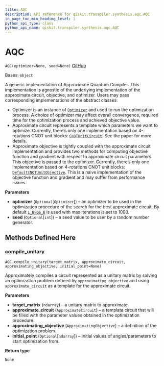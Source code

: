 ```yaml
---
title: AQC
description: API reference for qiskit.transpiler.synthesis.aqc.AQC
in_page_toc_min_heading_level: 1
python_api_type: class
python_api_name: qiskit.transpiler.synthesis.aqc.AQC
---
```


# AQC

<span id="qiskit.transpiler.synthesis.aqc.AQC" />

`AQC(optimizer=None, seed=None)` [GitHub](https://github.com/qiskit/qiskit/tree/stable/0.20/qiskit/transpiler/synthesis/aqc/aqc.py "view source code")

Bases: `object`

A generic implementation of Approximate Quantum Compiler. This implementation is agnostic of the underlying implementation of the approximate circuit, objective, and optimizer. Users may pass corresponding implementations of the abstract classes:

*   Optimizer is an instance of [`Optimizer`](qiskit.algorithms.optimizers.Optimizer "qiskit.algorithms.optimizers.Optimizer") and used to run the optimization process. A choice of optimizer may affect overall convergence, required time for the optimization process and achieved objective value.
*   Approximate circuit represents a template which parameters we want to optimize. Currently, there’s only one implementation based on 4-rotations CNOT unit blocks: [`CNOTUnitCircuit`](qiskit.transpiler.synthesis.aqc.CNOTUnitCircuit "qiskit.transpiler.synthesis.aqc.CNOTUnitCircuit"). See the paper for more details.
*   Approximate objective is tightly coupled with the approximate circuit implementation and provides two methods for computing objective function and gradient with respect to approximate circuit parameters. This objective is passed to the optimizer. Currently, there’s only one implementation based on 4-rotations CNOT unit blocks: [`DefaultCNOTUnitObjective`](qiskit.transpiler.synthesis.aqc.DefaultCNOTUnitObjective "qiskit.transpiler.synthesis.aqc.DefaultCNOTUnitObjective"). This is a naive implementation of the objective function and gradient and may suffer from performance issues.

**Parameters**

*   **optimizer** (`Optional`\[`Optimizer`]) – an optimizer to be used in the optimization procedure of the search for the best approximate circuit. By default [`L_BFGS_B`](qiskit.algorithms.optimizers.L_BFGS_B "qiskit.algorithms.optimizers.L_BFGS_B") is used with max iterations is set to 1000.
*   **seed** (`Optional`\[`int`]) – a seed value to be user by a random number generator.

## Methods Defined Here

### compile\_unitary

<span id="qiskit.transpiler.synthesis.aqc.AQC.compile_unitary" />

`AQC.compile_unitary(target_matrix, approximate_circuit, approximating_objective, initial_point=None)`

Approximately compiles a circuit represented as a unitary matrix by solving an optimization problem defined by `approximating_objective` and using `approximate_circuit` as a template for the approximate circuit.

**Parameters**

*   **target\_matrix** (`ndarray`) – a unitary matrix to approximate.
*   **approximate\_circuit** (`ApproximateCircuit`) – a template circuit that will be filled with the parameter values obtained in the optimization procedure.
*   **approximating\_objective** (`ApproximatingObjective`) – a definition of the optimization problem.
*   **initial\_point** (`Optional`\[`ndarray`]) – initial values of angles/parameters to start optimization from.

**Return type**

`None`

